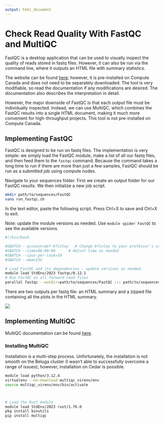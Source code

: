 ```yaml
---
output: html_document
---
```


# Check Read Quality With FastQC and MultiQC

FastQC is a desktop application that can be used to visually inspect the quality
of reads stored in fastq files. However, it can also be run via the command
line, where it outputs an HTML file with summary statistics.

The website can be found [here](https://www.bioinformatics.babraham.ac.uk);
however, it is pre-installed on Compute Canada and does not need to be
separately downloaded. The tool is very modifiable, so read the documentation if
any modifications are desired. The documentation also describes the
interpretation in detail.

However, the major downside of FastQC is that each output file must be
individually inspected. Instead, we can use MultiQC, which combines the FastQC
results into a single HTML document, making it much more convenient for
high-throughput projects. This tool is not pre-installed on Compute Canada.

## Implementing FastQC

FastQC is designed to be run on fastq files. The implementation is very simple:
we simply load the FastQC module, make a list of all our fastq files, and then
feed them to the `fastqc` command. Because the command takes a long time to run
if there are more than just a few samples, FastQC should be run as a submitted
job using compute nodes.

Navigate to your sequences folder. First we create an output folder for our
FastQC results. We then initialize a new job script.

```bash
mkdir path/to/sequences/FastQC
nano run_fastqc.sh
```

In the text editor, paste the following script. Press Ctrl+S to save and Ctrl+X
to exit.

Note: update the module versions as needed. Use `module spider FastQC` to see
the available versions.

```bash
#!/bin/bash

#SBATCH --account=def-bfinlay   # Change bfinlay to your professor's username
#SBATCH --time=06:00:00      # Adjust time as needed
#SBATCH --cpus-per-task=10
#SBATCH --mem=15G 

# Load FastQC and its dependencies - update versions as needed.
module load StdEnv/2023 fastqc/0.12.1
# Run FastQC on all forward read files
parallel fastqc --outdir=path/to/sequences/FastQC ::: path/to/sequences/*_1.fastq.gz
```

There are two outputs per fastq file: an HTML summary and a zipped file
containing all the plots in the HTML summary.

![](fastqc_html.JPG)

## Implementing MultiQC

MultiQC documentation can be found [here](https://multiqc.info/docs/).

### Installing MultiQC

Installation is a multi-step process. Unfortunately, the installation is not
smooth on the Beluga cluster (I wasn't able to successfully overcome a range of
issues); however, installation on Cedar is possible.

```bash
module load python/3.12.4
virtualenv --no-download multiqc_virenv/env
source multiqc_virenv/env/bin/activate



# Load the Rust module
module load StdEnv/2023 rust/1.76.0
pkg install binutils
pip install multiqc
```
